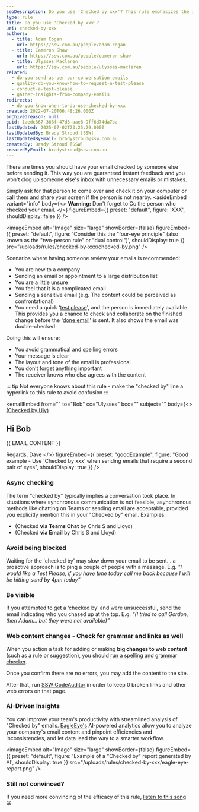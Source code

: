 ```yaml
---
seoDescription: Do you use 'Checked by xxx'? This rule emphasizes the importance of having someone review your emails before sending them to ensure accuracy, clarity, and professionalism.
type: rule
title: Do you use 'Checked by xxx'?
uri: checked-by-xxx
authors:
  - title: Adam Cogan
    url: https://ssw.com.au/people/adam-cogan
  - title: Cameron Shaw
    url: https://ssw.com.au/people/cameron-shaw
  - title: Ulysses Maclaren
    url: https://ssw.com.au/people/ulysses-maclaren
related:
  - do-you-send-as-per-our-conversation-emails
  - quality-do-you-know-how-to-request-a-test-please
  - conduct-a-test-please
  - gather-insights-from-company-emails
redirects:
  - do-you-know-when-to-do-use-checked-by-xxx
created: 2022-07-20T06:48:26.000Z
archivedreason: null
guid: 1aedc867-366f-47d3-aae8-9ff6d74da7ba
lastUpdated: 2025-07-02T23:25:29.000Z
lastUpdatedBy: Brady Stroud [SSW]
lastUpdatedByEmail: bradystroud@ssw.com.au
createdBy: Brady Stroud [SSW]
createdByEmail: bradystroud@ssw.com.au
---
```


There are times you should have your email checked by someone else before sending it. This way you are guaranteed instant feedback and you won't clog up someone else's inbox with unnecessary emails or mistakes.

Simply ask for that person to come over and check it on your computer or call them and share your screen if the person is not nearby.
<asideEmbed
  variant="info"
  body={<>
    **Warning:** Don't forget to Cc the person who checked your email.
  </>}
  figureEmbed={{
    preset: "default",
    figure: 'XXX',
    shouldDisplay: false
  }}
/>


<imageEmbed
  alt="Image"
  size="large"
  showBorder={false}
  figureEmbed={{
    preset: "default",
    figure: 'Consider this the "four-eye principle" (also known as the "two-person rule" or "dual control")',
    shouldDisplay: true
  }}
  src="/uploads/rules/checked-by-xxx/checked-by.png"
/>

<youtubeEmbed url="https://www.youtube.com/embed/qz2PcNRA3F4" description="Video: Talk before emailing - are you gold or silver? | [Adam Cogan](https://ssw.com.au/people/adam-cogan/) & [Andrew Harris](https://ssw.com.au/people/andrew-harris/) | SSW Rules (6 min)" />

Scenarios where having someone review your emails is recommended:

* You are new to a company
* Sending an email or appointment to a large distribution list
* You are a little unsure
* You feel that it is a complicated email
* Sending a sensitive email (e.g. The content could be perceived as confrontational)
* You need a quick '[test please](/conduct-a-test-please)', and the person is immediately available. This provides you a chance to check and collaborate on the finished change before the '[done email](/dones-do-you-reply-done-and-delete-the-original-email)' is sent. It also shows the email was double-checked

Doing this will ensure:

* You avoid grammatical and spelling errors
* Your message is clear
* The layout and tone of the email is professional
* You don’t forget anything important
* The receiver knows who else agrees with the content

::: tip
Not everyone knows about this rule - make the "checked by" line a hyperlink to this rule to avoid confusion
:::

<emailEmbed
  from=""
  to="Bob"
  cc="Ulysses"
  bcc=""
  subject=""
  body={<>
    [(Checked by Uly)](https://www.ssw.com.au/rules/checked-by-xxx/)

## Hi Bob

&#123;&#123; EMAIL CONTENT &#125;&#125;

Regards,
Dave
  </>}
  figureEmbed={{
    preset: "goodExample",
    figure: "Good example - Use 'Checked by xxx' when sending emails that require a second pair of eyes",
    shouldDisplay: true
  }}
/>

### Async checking

The term "checked by" typically implies a conversation took place. In situations where synchronous communication is not feasible, asynchronous methods like chatting on Teams or sending email are acceptable, provided you explicitly mention this in your "Checked by" email. Examples:

* (Checked **via Teams Chat** by Chris S and Lloyd)
* (Checked **via Email** by Chris S and Lloyd)

### Avoid being blocked

Waiting for the 'checked by' may slow down your email to be sent... a proactive approach is to ping a couple of people with a message. E.g. _"I would like a Test Please, if you have time today call me back because I will be hitting send by 4pm today"_

### Be visible

If you attempted to get a ‘checked by’ and were unsuccessful, send the email indicating who you chased up at the top. E.g. _“(I tried to call Gordon, then Adam... but they were not available)”_

### Web content changes - Check for grammar and links as well

When you action a task for adding or making **big changes to web content** (such as a rule or suggestion), you should [run a spelling and grammar checker](/do-you-use-spelling-and-grammar-checker-to-make-your-email-professional).

Once you confirm there are no errors, you may add the content to the site.

After that, run [SSW CodeAuditor](https://codeauditor.com) in order to keep 0 broken links and other web errors on that page.

### AI-Driven Insights

You can improve your team's productivity with streamlined analysis of "Checked by" emails.
[EagleEye's](https://ssweagleeye.com/) AI-powered analytics allow you to analyze your company's email content and pinpoint efficiencies and inconsistencies, and let data lead the way to a smarter workflow.


<imageEmbed
  alt="Image"
  size="large"
  showBorder={false}
  figureEmbed={{
    preset: "default",
    figure: 'Example of a "Checked by" report generated by AI',
    shouldDisplay: true
  }}
  src="/uploads/rules/checked-by-xxx/eagle-eye-report.png"
/>

### Still not convinced?

If you need more convincing of the efficacy of this rule, [listen to this song](https://app.suno.ai/song/ebd75192-9787-4c94-b0b2-b48f1bd313bb/) 😀
